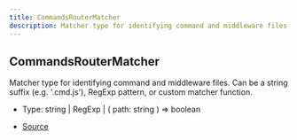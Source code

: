 ```yaml
---
title: CommandsRouterMatcher
description: Matcher type for identifying command and middleware files. Can be a string suffix (e.g. '.cmd.js'), RegExp pattern, or custom matcher function.
---
```


## CommandsRouterMatcher

Matcher type for identifying command and middleware files.
Can be a string suffix (e.g. '.cmd.js'), RegExp pattern, or custom matcher function.

- Type: string \| RegExp \| (
  path: string
  ) => boolean

- [Source](https://github.com/underctrl-io/commandkit/blob/f8cc07d11d2ae5ed7f529adff1649936223e27b2/packages/commandkit/src/app/router/CommandsRouter.ts#L9)
